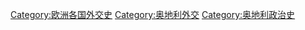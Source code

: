 [[Category:欧洲各国外交史‎|Category:欧洲各国外交史‎]]
[[Category:奥地利外交|Category:奥地利外交]]
[[Category:奥地利政治史|Category:奥地利政治史]]